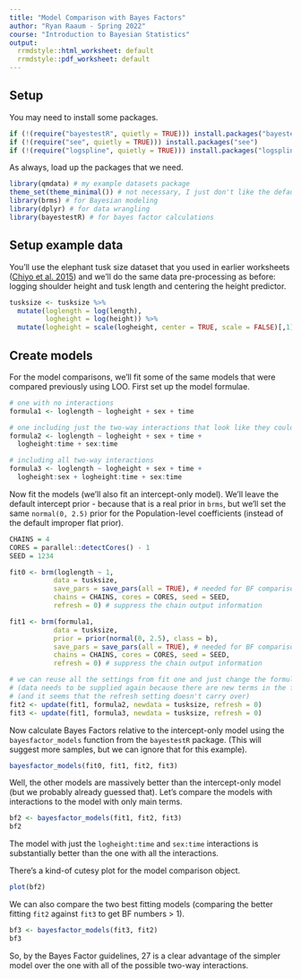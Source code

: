 ```yaml
---
title: "Model Comparison with Bayes Factors"
author: "Ryan Raaum - Spring 2022"
course: "Introduction to Bayesian Statistics"
output:
  rrmdstyle::html_worksheet: default
  rrmdstyle::pdf_worksheet: default
---
```


## Setup 

You may need to install some packages.

```r
if (!(require("bayestestR", quietly = TRUE))) install.packages("bayestestR")
if (!(require("see", quietly = TRUE))) install.packages("see")
if (!(require("logspline", quietly = TRUE))) install.packages("logspline")
```

As always, load up the packages that we need.

```r
library(qmdata) # my example datasets package
theme_set(theme_minimal()) # not necessary, I just don't like the default ggplot theme
library(brms) # for Bayesian modeling
library(dplyr) # for data wrangling
library(bayestestR) # for bayes factor calculations
```

## Setup example data

You'll use the elephant tusk size dataset that you used in earlier worksheets ([Chiyo et al. 2015](https://doi.org/10.1002/ece3.1769)) and we'll do the same data pre-processing as before: logging shoulder height and tusk length and centering the height predictor.

```r
tusksize <- tusksize %>% 
  mutate(loglength = log(length),
         logheight = log(height)) %>% 
  mutate(logheight = scale(logheight, center = TRUE, scale = FALSE)[,1])
```

## Create models

For the model comparisons, we'll fit some of the same models that were compared previously using LOO. First set up the model formulae.

```r
# one with no interactions
formula1 <- loglength ~ logheight + sex + time

# one including just the two-way interactions that look like they could be non-zero
formula2 <- loglength ~ logheight + sex + time +
  logheight:time + sex:time

# including all two-way interactions
formula3 <- loglength ~ logheight + sex + time +
  logheight:sex + logheight:time + sex:time
```

Now fit the models (we'll also fit an intercept-only model). We'll leave the default intercept prior - because that is a real prior in `brms`, but we'll set the same `normal(0, 2.5)` prior for the Population-level coefficients (instead of the default improper flat prior).

```r
CHAINS = 4
CORES = parallel::detectCores() - 1
SEED = 1234

fit0 <- brm(loglength ~ 1,
           data = tusksize,
           save_pars = save_pars(all = TRUE), # needed for BF comparisons
           chains = CHAINS, cores = CORES, seed = SEED,
           refresh = 0) # suppress the chain output information

fit1 <- brm(formula1,
           data = tusksize,
           prior = prior(normal(0, 2.5), class = b),
           save_pars = save_pars(all = TRUE), # needed for BF comparisons
           chains = CHAINS, cores = CORES, seed = SEED,
           refresh = 0) # suppress the chain output information

# we can reuse all the settings from fit one and just change the formula
# (data needs to be supplied again because there are new terms in the formula)
# (and it seems that the refresh setting doesn't carry over)
fit2 <- update(fit1, formula2, newdata = tusksize, refresh = 0)
fit3 <- update(fit1, formula3, newdata = tusksize, refresh = 0)
```

Now calculate Bayes Factors relative to the intercept-only model using the `bayesfactor_models` function from the `bayestestR` package. (This will suggest more samples, but we can ignore that for this example).

```r
bayesfactor_models(fit0, fit1, fit2, fit3)
```

Well, the other models are massively better than the intercept-only model (but we probably already guessed that). Let's compare the models with interactions to the model with only main terms.

```r
bf2 <- bayesfactor_models(fit1, fit2, fit3)
bf2
```

The model with just the `logheight:time` and `sex:time` interactions is substantially better than the one with all the interactions.

There's a kind-of cutesy plot for the model comparison object.

```r
plot(bf2)
```

We can also compare the two best fitting models (comparing the better fitting `fit2` against `fit3` to get BF numbers > 1).

```r
bf3 <- bayesfactor_models(fit3, fit2)
bf3
```

So, by the Bayes Factor guidelines, 27 is a clear advantage of the simpler model over the one with all of the possible two-way interactions.
